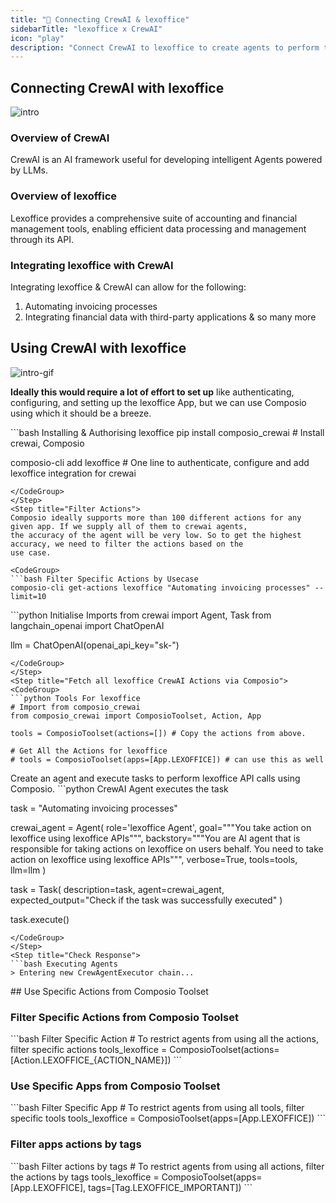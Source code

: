 ```yaml
---
title: "🚀 Connecting CrewAI & lexoffice"
sidebarTitle: "lexoffice x CrewAI"
icon: "play"
description: "Connect CrewAI to lexoffice to create agents to perform tasks using natural language"
---
```


## Connecting CrewAI with lexoffice
![intro](/media/intro.jpg)

### Overview of CrewAI

CrewAI is an AI framework useful for developing intelligent Agents powered by LLMs.

### Overview of lexoffice

Lexoffice provides a comprehensive suite of accounting and financial management tools, enabling efficient data processing and management through its API.

### Integrating lexoffice with CrewAI

Integrating lexoffice & CrewAI can allow for the following:

1. Automating invoicing processes
2. Integrating financial data with third-party applications
& so many more

## Using CrewAI with lexoffice
![intro-gif](/media/intro.gif)
<Steps>
<Step title="Setting Up the Environment">

**Ideally this would require a lot of effort to set up** like authenticating, configuring, and setting up the lexoffice App, but we can use Composio using which it should be a breeze.

<CodeGroup>
```bash Installing & Authorising lexoffice
pip install composio_crewai # Install crewai, Composio 

composio-cli add lexoffice # One line to authenticate, configure and add lexoffice integration for crewai
```
</CodeGroup>
</Step>
<Step title="Filter Actions">
Composio ideally supports more than 100 different actions for any given app. If we supply all of them to crewai agents, 
the accuracy of the agent will be very low. So to get the highest accuracy, we need to filter the actions based on the 
use case.

<CodeGroup>
```bash Filter Specific Actions by Usecase
composio-cli get-actions lexoffice "Automating invoicing processes" --limit=10
```
</CodeGroup>

</Step>
<Step title="Import Base Packages">

<CodeGroup>
```python Initialise Imports
from crewai import Agent, Task
from langchain_openai import ChatOpenAI

llm = ChatOpenAI(openai_api_key="sk-<OPENAI KEY>")
```
</CodeGroup>
</Step>
<Step title="Fetch all lexoffice CrewAI Actions via Composio">
<CodeGroup>
```python Tools For lexoffice
# Import from composio_crewai
from composio_crewai import ComposioToolset, Action, App

tools = ComposioToolset(actions=[]) # Copy the actions from above. 

# Get All the Actions for lexoffice
# tools = ComposioToolset(apps=[App.LEXOFFICE]) # can use this as well
```
</CodeGroup>
</Step>
<Step title="Execute the Agent">
Create an agent and execute tasks to perform lexoffice API calls using Composio. 
<CodeGroup>
```python CrewAI Agent executes the task

task = "Automating invoicing processes"

crewai_agent = Agent(
    role='lexoffice Agent',
    goal="""You take action on lexoffice using lexoffice APIs""",
    backstory="""You are AI agent that is responsible for taking actions on lexoffice on users behalf. You need to take action on lexoffice using lexoffice APIs""",
    verbose=True,
    tools=tools,
    llm=llm
)

task = Task(
    description=task,
    agent=crewai_agent,
    expected_output="Check if the task was successfully executed"
)

task.execute()
```
</CodeGroup>
</Step>
<Step title="Check Response">
```bash Executing Agents
> Entering new CrewAgentExecutor chain...
```
</Step>
</Steps>
## Use Specific Actions from Composio Toolset

### Filter Specific Actions from Composio Toolset

<CodeGroup>
```bash Filter Specific Action
# To restrict agents from using all the actions, filter specific actions
tools_lexoffice = ComposioToolset(actions=[Action.LEXOFFICE_{ACTION_NAME}])
```
</CodeGroup>

### Use Specific Apps from Composio Toolset
<CodeGroup>
```bash Filter Specific App
# To restrict agents from using all tools, filter specific tools
tools_lexoffice = ComposioToolset(apps=[App.LEXOFFICE])
```
</CodeGroup>

### Filter apps actions by tags 
<CodeGroup>
```bash Filter actions by tags
# To restrict agents from using all actions, filter the actions by tags
tools_lexoffice = ComposioToolset(apps=[App.LEXOFFICE], tags=[Tag.LEXOFFICE_IMPORTANT])
```
</CodeGroup>